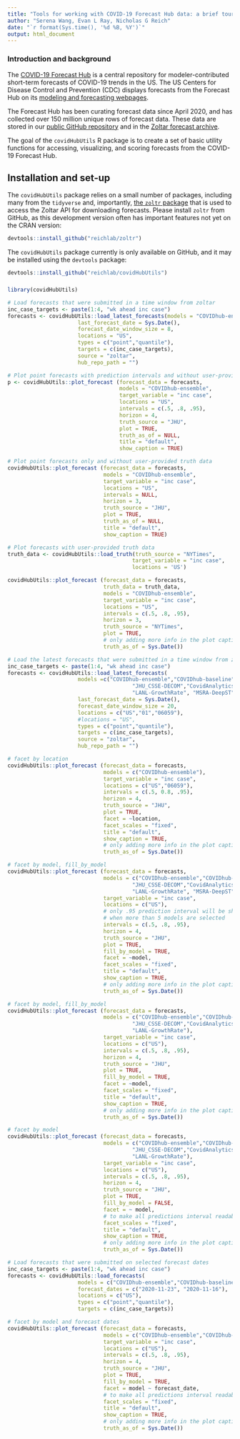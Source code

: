```yaml
---
title: "Tools for working with COVID-19 Forecast Hub data: a brief tour of the `covidHubUtils` R package"
author: "Serena Wang, Evan L Ray, Nicholas G Reich"
date: "`r format(Sys.time(), '%d %B, %Y')`"
output: html_document
---
```


### Introduction and background

The [COVID-19 Forecast Hub](https://covid19forecasthub.org/) is a central repository for modeler-contributed short-term forecasts of COVID-19 trends in the US. The US Centers for Disease Control and Prevention (CDC) displays forecasts from the Forecast Hub on its [modeling and forecasting webpages](https://www.cdc.gov/coronavirus/2019-ncov/covid-data/mathematical-modeling.html).

The Forecast Hub has been curating forecast data since April 2020, and has collected over 150 million unique rows of forecast data. These data are stored in our [public GitHub repository](https://github.com/reichlab/covid19-forecast-hub) and in the [Zoltar forecast archive](https://zoltardata.com/). 

The goal of the `covidHubUtils` R package is to create a set of basic utility functions for accessing, visualizing, and scoring forecasts from the COVID-19 Forecast Hub. 


## Installation and set-up

The `covidHubUtils` package relies on a small number of packages, including many from the `tidyverse` and, importantly, [the `zoltr` package](http://reichlab.io/zoltr/) that is used to access the Zoltar API for downloading forecasts. Please install `zoltr` from GitHub, as this development version often has important features not yet on the CRAN version:
```r
devtools::install_github("reichlab/zoltr")
```

The `covidHubUtils` package currently is only available on GitHub, and it may be installed using the `devtools` package:

```r
devtools::install_github("reichlab/covidHubUtils")
```


### 
```r
library(covidHubUtils)
```

```r
# Load forecasts that were submitted in a time window from zoltar
inc_case_targets <- paste(1:4, "wk ahead inc case")
forecasts <- covidHubUtils::load_latest_forecasts(models = "COVIDhub-ensemble",
                      last_forecast_date = Sys.Date(),
                      forecast_date_window_size = 8,
                      locations = "US",
                      types = c("point","quantile"),
                      targets = c(inc_case_targets),
                      source = "zoltar",
                      hub_repo_path = "")


```

```r
# Plot point forecasts with prediction intervals and without user-provided truth data
p <- covidHubUtils::plot_forecast (forecast_data = forecasts,
                                   models = "COVIDhub-ensemble",
                                   target_variable = "inc case",
                                   locations = "US",
                                   intervals = c(.5, .8, .95),
                                   horizon = 4,
                                   truth_source = "JHU",
                                   plot = TRUE,
                                   truth_as_of = NULL,
                                   title = "default", 
                                   show_caption = TRUE)

```


```r
# Plot point forecasts only and without user-provided truth data
covidHubUtils::plot_forecast (forecast_data = forecasts,
                              models = "COVIDhub-ensemble",
                              target_variable = "inc case",
                              locations = "US",
                              intervals = NULL,
                              horizon = 3,
                              truth_source = "JHU",
                              plot = TRUE,
                              truth_as_of = NULL,
                              title = "default", 
                              show_caption = TRUE)

```

```r
# Plot forecasts with user-provided truth data
truth_data <- covidHubUtils::load_truth(truth_source = "NYTimes",
                                       target_variable = "inc case",
                                       locations = 'US')

covidHubUtils::plot_forecast (forecast_data = forecasts,
                              truth_data = truth_data,
                              models = "COVIDhub-ensemble",
                              target_variable = "inc case",
                              locations = "US",
                              intervals = c(.5, .8, .95),
                              horizon = 3,
                              truth_source = "NYTimes",
                              plot = TRUE,
                              # only adding more info in the plot caption now
                              truth_as_of = Sys.Date())


```

```r
# Load the latest forecasts that were submitted in a time window from zoltar
inc_case_targets <- paste(1:4, "wk ahead inc case")
forecasts <- covidHubUtils::load_latest_forecasts(
                      models =c("COVIDhub-ensemble","COVIDhub-baseline",
                                       "JHU_CSSE-DECOM","CovidAnalytics-DELPHI",
                                       "LANL-GrowthRate", "MSRA-DeepST"),
                      last_forecast_date = Sys.Date(),
                      forecast_date_window_size = 20,
                      locations = c("US","01","06059"),
                      #locations = "US",
                      types = c("point","quantile"),
                      targets = c(inc_case_targets),
                      source = "zoltar",
                      hub_repo_path = "")


```

```r
# facet by location
covidHubUtils::plot_forecast (forecast_data = forecasts,
                              models = c("COVIDhub-ensemble"),
                              target_variable = "inc case",
                              locations = c("US","06059"),
                              intervals = c(.5, 0.8, .95),
                              horizon = 4,
                              truth_source = "JHU",
                              plot = TRUE,
                              facet = ~location,
                              facet_scales = "fixed",
                              title = "default",
                              show_caption = TRUE,
                              # only adding more info in the plot caption now
                              truth_as_of = Sys.Date())

```

```r
# facet by model, fill_by_model
covidHubUtils::plot_forecast (forecast_data = forecasts,
                              models = c("COVIDhub-ensemble","COVIDhub-baseline",
                                       "JHU_CSSE-DECOM","CovidAnalytics-DELPHI",
                                       "LANL-GrowthRate", "MSRA-DeepST"),
                              target_variable = "inc case",
                              locations = c("US"),
                              # only .95 prediction interval will be shown 
                              # when more than 5 models are selected
                              intervals = c(.5, .8, .95),
                              horizon = 4,
                              truth_source = "JHU",
                              plot = TRUE,
                              fill_by_model = TRUE,
                              facet = ~model,
                              facet_scales = "fixed",
                              title = "default",
                              show_caption = TRUE,
                              # only adding more info in the plot caption now
                              truth_as_of = Sys.Date())

```

```r
# facet by model, fill_by_model
covidHubUtils::plot_forecast (forecast_data = forecasts,
                              models = c("COVIDhub-ensemble","COVIDhub-baseline",
                                       "JHU_CSSE-DECOM","CovidAnalytics-DELPHI",
                                       "LANL-GrowthRate"),
                              target_variable = "inc case",
                              locations = c("US"),
                              intervals = c(.5, .8, .95),
                              horizon = 4,
                              truth_source = "JHU",
                              plot = TRUE,
                              fill_by_model = TRUE,
                              facet = ~model,
                              facet_scales = "fixed",
                              title = "default",
                              show_caption = TRUE,
                              # only adding more info in the plot caption now
                              truth_as_of = Sys.Date())

```

```r
# facet by model
covidHubUtils::plot_forecast (forecast_data = forecasts,
                              models = c("COVIDhub-ensemble","COVIDhub-baseline",
                                       "JHU_CSSE-DECOM","CovidAnalytics-DELPHI",
                                       "LANL-GrowthRate"),
                              target_variable = "inc case",
                              locations = c("US"),
                              intervals = c(.5, .8, .95),
                              horizon = 4,
                              truth_source = "JHU",
                              plot = TRUE,
                              fill_by_model = FALSE,
                              facet = ~ model,
                              # to make all predictions interval readable
                              facet_scales = "fixed",
                              title = "default",
                              show_caption = TRUE,
                              # only adding more info in the plot caption now
                              truth_as_of = Sys.Date())

```

```r
# Load forecasts that were submitted on selected forecast dates
inc_case_targets <- paste(1:4, "wk ahead inc case")
forecasts <- covidHubUtils::load_forecasts(
                      models = c("COVIDhub-ensemble","COVIDhub-baseline"),
                      forecast_dates = c("2020-11-23", "2020-11-16"),
                      locations = c("US"),
                      types = c("point","quantile"),
                      targets = c(inc_case_targets))
```

```r
# facet by model and forecast dates
covidHubUtils::plot_forecast (forecast_data = forecasts,
                              models = c("COVIDhub-ensemble","COVIDhub-baseline"),
                              target_variable = "inc case",
                              locations = c("US"),
                              intervals = c(.5, .8, .95),
                              horizon = 4,
                              truth_source = "JHU",
                              plot = TRUE,
                              fill_by_model = TRUE,
                              facet = model ~ forecast_date,
                              # to make all predictions interval readable
                              facet_scales = "fixed",
                              title = "default",
                              show_caption = TRUE,
                              # only adding more info in the plot caption now
                              truth_as_of = Sys.Date())

```
